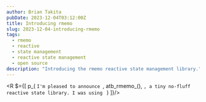 ```yaml
---
author: Brian Takita
pubDate: 2023-12-04T03:12:00Z
title: Introducing rmemo
slug: 2023-12-04-introducing-rmemo
tags:
  - rmemo
  - reactive
  - state management
  - reactive state management
  - open source
description: "Introducing the rmemo reactive state management library."
---
```


<R $={[
	p_(
		`I'm pleased to announce `, atb_rmemo_(), `, a tiny no-fluff reactive state library. I was using `
	)
]}/>
